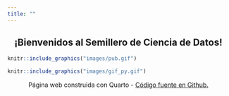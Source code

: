 ```yaml
---
title: ""
---
```


<center> <h2> ¡Bienvenidos al Semillero de Ciencia de Datos! </h2> </center>


::: {layout-ncol=2}

```r
knitr::include_graphics("images/pub.gif")
```


```r
knitr::include_graphics("images/gif_py.gif")
```

:::

<center> <p>Página web construida con Quarto - <a href="https://github.com/web-edimer/unal-semilleror-facca.github.io">Código fuente en Github.</a></p></center>